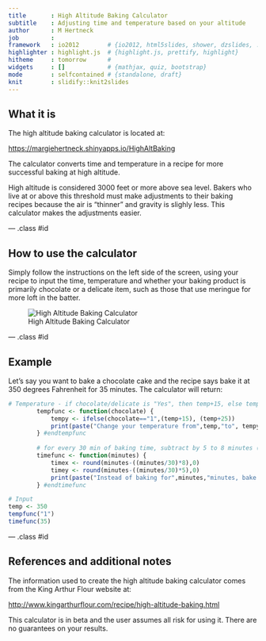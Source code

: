 ```yaml
---
title       : High Altitude Baking Calculator
subtitle    : Adjusting time and temperature based on your altitude
author      : M Hertneck
job         : 
framework   : io2012        # {io2012, html5slides, shower, dzslides, ...}
highlighter : highlight.js  # {highlight.js, prettify, highlight}
hitheme     : tomorrow      # 
widgets     : []            # {mathjax, quiz, bootstrap}
mode        : selfcontained # {standalone, draft}
knit        : slidify::knit2slides
---
```


## What it is

The high altitude baking calculator is located at: 
  
<https://margiehertneck.shinyapps.io/HighAltBaking> 

The calculator converts time and temperature in a recipe for more successful baking at high altitude.  

High altitude is considered 3000 feet or more above sea level.  Bakers who live at or above this threshold must make adjustments to their baking recipes because the air is "thinner" and gravity is slighly less.  This calculator makes the adjustments easier. 

--- .class #id 

## How to use the calculator

Simply follow the instructions on the left side of the screen, using your recipe to input the time, temperature and whether your baking product is primarily chocolate or a delicate item, such as those that use meringue for more loft in the batter.

![High Altitude Baking Calculator](HAB.png)

--- .class #id 

## Example

Let's say you want to bake a chocolate cake and the recipe says bake it at 350 degrees Fahrenheit for 35 minutes.  The calculator will return:

```r

# Temperature - if chocolate/delicate is "Yes", then temp+15, else temp+25
        tempfunc <- function(chocolate) {
            tempy <- ifelse(chocolate=="1",(temp+15), (temp+25))
            print(paste("Change your temperature from",temp,"to", tempy,"degrees Fahrenheit."))
        } #endtempfunc       
        
        # for every 30 min of baking time, subtract by 5 to 8 minutes (range).
        timefunc <- function(minutes) {
            timex <- round(minutes-((minutes/30)*8),0)   
            timey <- round(minutes-((minutes/30)*5),0)
            print(paste("Instead of baking for",minutes,"minutes, bake from",timex, "to",timey,"minutes."))
        } #endtimefunc    

# Input
temp <- 350
tempfunc("1")
timefunc(35)
```



--- .class #id 

## References and additional notes

The information used to create the high altitude baking calculator comes from the King Arthur Flour website at:

<http://www.kingarthurflour.com/recipe/high-altitude-baking.html>

This calculator is in beta and the user assumes all risk for using it.  There are no guarantees on your results.




